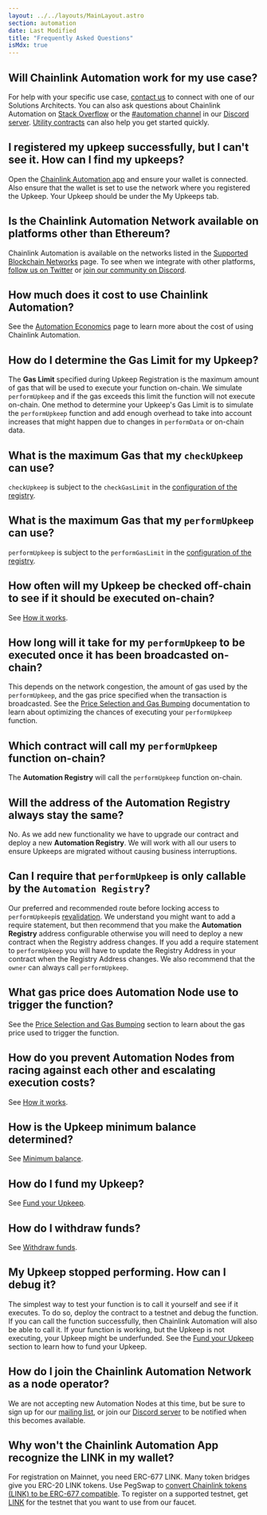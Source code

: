 ```yaml
---
layout: ../../layouts/MainLayout.astro
section: automation
date: Last Modified
title: "Frequently Asked Questions"
isMdx: true
---
```


## Will Chainlink Automation work for my use case?

For help with your specific use case, [contact us](https://chain.link/contact?ref_id=Automation) to connect with one of our Solutions Architects. You can also ask questions about Chainlink Automation on [Stack Overflow](https://stackoverflow.com/questions/ask?tags=chainlink) or the [#automation channel](https://discord.com/channels/592041321326182401/821350860302581771) in our [Discord server](https://discord.gg/qj9qarT). [Utility contracts](/chainlink-automation/utility-contracts) can also help you get started quickly.

## I registered my upkeep successfully, but I can't see it. How can I find my upkeeps?

Open the [Chainlink Automation app](https://automation.chain.link/) and ensure your wallet is connected. Also ensure that the wallet is set to use the network where you registered the Upkeep. Your Upkeep should be under the My Upkeeps tab.

## Is the Chainlink Automation Network available on platforms other than Ethereum?

Chainlink Automation is available on the networks listed in the [Supported Blockchain Networks](/chainlink-automation/supported-networks) page. To see when we integrate with other platforms, [follow us on Twitter](https://twitter.com/chainlink) or [join our community on Discord](https://discord.com/channels/592041321326182401/821350860302581771).

## How much does it cost to use Chainlink Automation?

See the [Automation Economics](/chainlink-automation/automation-economics) page to learn more about the cost of using Chainlink Automation.

## How do I determine the Gas Limit for my Upkeep?

The **Gas Limit** specified during Upkeep Registration is the maximum amount of gas that will be used to execute your function on-chain. We simulate `performUpkeep` and if the gas exceeds this limit the function will not execute on-chain. One method to determine your Upkeep's Gas Limit is to simulate the `performUpkeep` function and add enough overhead to take into account increases that might happen due to changes in `performData` or on-chain data.

## What is the maximum Gas that my `checkUpkeep` can use?

`checkUpkeep` is subject to the `checkGasLimit` in the [configuration of the registry](/chainlink-automation/supported-networks/#configurations).

## What is the maximum Gas that my `performUpkeep` can use?

`performUpkeep` is subject to the `performGasLimit` in the [configuration of the registry](/chainlink-automation/supported-networks/#configurations).

## How often will my Upkeep be checked off-chain to see if it should be executed on-chain?

See [How it works](/chainlink-automation/overview/#how-it-works).

## How long will it take for my `performUpkeep` to be executed once it has been broadcasted on-chain?

This depends on the network congestion, the amount of gas used by the `performUpkeep`, and the gas price specified when the transaction is broadcasted. See the [Price Selection and Gas Bumping](/chainlink-automation/automation-economics/#price-selection-and-gas-bumping) documentation to learn about optimizing the chances of executing your `performUpkeep` function.

## Which contract will call my `performUpkeep` function on-chain?

The **Automation Registry** will call the `performUpkeep` function on-chain.

## Will the address of the Automation Registry always stay the same?

No. As we add new functionality we have to upgrade our contract and deploy a new **Automation Registry**. We will work with all our users to ensure Upkeeps are migrated without causing business interruptions.

## Can I require that `performUpkeep` is only callable by the `Automation Registry`?

Our preferred and recommended route before locking access to `performUpkeep`is [revalidation](/chainlink-automation/compatible-contract-best-practice#revalidate-performupkeep-on-automation-compatible-contracts). We understand you might want to add a require statement, but then recommend that you make the **Automation Registry** address configurable otherwise you will need to deploy a new contract when the Registry address changes. If you add a require statement to `performUpkeep` you will have to update the Registry Address in your contract when the Registry Address changes. We also recommend that the `owner` can always call `performUpkeep`.

## What gas price does Automation Node use to trigger the function?

See the [Price Selection and Gas Bumping](/chainlink-automation/automation-economics/#price-selection-and-gas-bumping) section to learn about the gas price used to trigger the function.

## How do you prevent Automation Nodes from racing against each other and escalating execution costs?

See [How it works](/chainlink-automation/overview/#how-it-works).

## How is the Upkeep minimum balance determined?

See [Minimum balance](/chainlink-automation/automation-economics/#minimum-balance).

## How do I fund my Upkeep?

See [Fund your Upkeep](/chainlink-automation/manage-upkeeps/#fund-your-upkeep).

## How do I withdraw funds?

See [Withdraw funds](/chainlink-automation/manage-upkeeps/#withdraw-funds).

## My Upkeep stopped performing. How can I debug it?

The simplest way to test your function is to call it yourself and see if it executes. To do so, deploy the contract to a testnet and debug the function. If you can call the function successfully, then Chainlink Automation will also be able to call it. If your function is working, but the Upkeep is not executing, your Upkeep might be underfunded. See the [Fund your Upkeep](/chainlink-automation/manage-upkeeps/#fund-your-upkeep) section to learn how to fund your Upkeep.

## How do I join the Chainlink Automation Network as a node operator?

We are not accepting new Automation Nodes at this time, but be sure to sign up for our [mailing list](/resources/developer-communications), or join our [Discord server](https://discord.gg/qj9qarT) to be notified when this becomes available.

## Why won't the Chainlink Automation App recognize the LINK in my wallet?

For registration on Mainnet, you need ERC-677 LINK. Many token bridges give you ERC-20 LINK tokens. Use PegSwap to [convert Chainlink tokens (LINK) to be ERC-677 compatible](https://pegswap.chain.link/). To register on a supported testnet, get [LINK](/resources/link-token-contracts) for the testnet that you want to use from our faucet.
